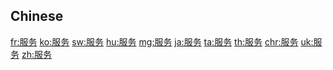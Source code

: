 {{also|服務}}
==Chinese==
{{zh-see|服務}}

[[fr:服务]]
[[ko:服务]]
[[sw:服务]]
[[hu:服务]]
[[mg:服务]]
[[ja:服务]]
[[ta:服务]]
[[th:服务]]
[[chr:服务]]
[[uk:服务]]
[[zh:服务]]